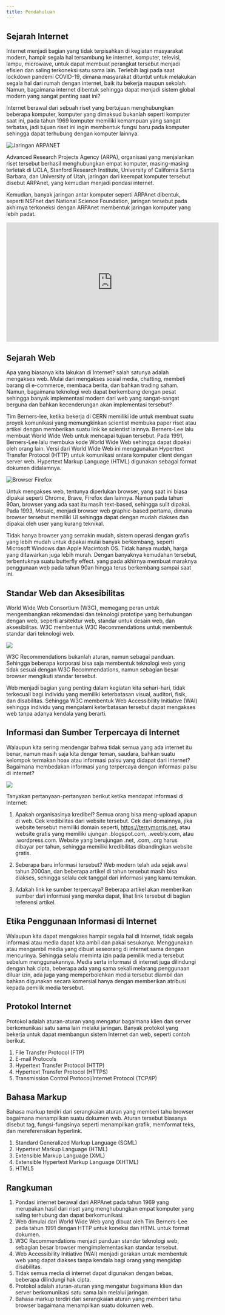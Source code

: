 ```yaml
---
title: Pendahuluan
---
```


## Sejarah Internet

Internet menjadi bagian yang tidak terpisahkan di kegiatan masyarakat modern, hampir segala hal tersambung ke internet, komputer, televisi, lampu, microwave, untuk dapat membuat perangkat tersebut menjadi efisien dan saling terkoneksi satu sama lain. Terlebih lagi pada saat lockdown pandemi COVID-19, dimana masyarakat dituntut untuk melakukan segala hal dari rumah dengan internet, baik itu bekerja maupun sekolah. Namun, bagaimana internet dibentuk sehingga dapat menjadi sistem global modern yang sangat penting saat ini?

Internet berawal dari sebuah riset yang bertujuan menghubungkan beberapa komputer, komputer yang dimaksud bukanlah seperti komputer saat ini, pada tahun 1969 komputer memiliki kemampuan yang sangat terbatas, jadi tujuan riset ini ingin membentuk fungsi baru pada komputer sehingga dapat terhubung dengan komputer lainnya.

![Jaringan ARPANET](https://upload.wikimedia.org/wikipedia/commons/6/68/Timesharing_and_Development_KA-10s_at_BBN%2C_circa_1970.jpg)

Advanced Research Projects Agency (ARPA), organisasi yang menjalankan riset tersebut berhasil menghubungkan empat komputer, masing-masing terletak di UCLA, Stanford Research Institute, University of California Santa Barbara, dan University of Utah, jaringan dari keempat komputer tersebut disebut ARPAnet, yang kemudian menjadi pondasi internet.

Kemudian, banyak jaringan antar komputer seperti ARPAnet dibentuk, seperti NSFnet dari National Science Foundation, jaringan tersebut pada akhirnya terkoneksi dengan ARPAnet membentuk jaringan komputer yang lebih padat.

<iframe width="560" height="315" src="https://www.youtube.com/embed/tc4ROCJYbm0?si=PxrfUvyCWV-nKFTw" title="YouTube video player" frameborder="0" allow="accelerometer; autoplay; clipboard-write; encrypted-media; gyroscope; picture-in-picture; web-share" allowfullscreen></iframe>

## Sejarah Web

Apa yang biasanya kita lakukan di Internet? salah satunya adalah mengakses web. Mulai dari mengakses sosial media, chatting, membeli barang di e-commerce, membaca berita, dan bahkan trading saham. Namun, bagaimana teknologi web dapat berkembang dengan pesat sehingga banyak implementasi modern dari web yang sangat-sangat berguna dan bahkan kecenderungan akan implementasi tersebut?

Tim Berners-lee, ketika bekerja di CERN memiliki ide untuk membuat suatu proyek komunikasi yang memungkinkan scientist membuka paper riset atau artikel dengan memberikan suatu link ke scientist lainnya. Berners-Lee lalu membuat World Wide Web untuk mencapai tujuan tersebut. Pada 1991, Berners-Lee lalu membuka kode World Wide Web sehingga dapat dipakai oleh orang lain. Versi dari World Wide Web ini menggunakan Hypertext Transfer Protocol (HTTP) untuk komunikasi antara komputer client dengan server web. Hypertext Markup Language (HTML) digunakan sebagai format dokumen didalamnya.

![Browser Firefox](https://upload.wikimedia.org/wikipedia/commons/thumb/2/23/Firefox_57_High_Sierra.png/1920px-Firefox_57_High_Sierra.png)

Untuk mengakses web, tentunya diperlukan browser, yang saat ini biasa dipakai seperti Chrome, Brave, Firefox dan lainnya. Namun pada tahun 90an, browser yang ada saat itu masih text-based, sehingga sulit dipakai. Pada 1993, Mosaic, menjadi browser web graphic-based pertama, dimana browser tersebut memiliki UI sehingga dapat dengan mudah diakses dan dipakai oleh user yang kurang teknikal.

Tidak hanya browser yang semakin mudah, sistem operasi dengan grafis yang lebih mudah untuk dipakai mulai banyak berkembang, seperti Microsoft Windows dan Apple Macintosh OS. Tidak hanya mudah, harga yang ditawarkan juga lebih murah. Dengan banyaknya kemudahan tersebut, terbentuknya suatu butterfly effect. yang pada akhirnya membuat maraknya penggunaan web pada tahun 90an hingga terus berkembang sampai saat ini.

## Standar Web dan Aksesibilitas

World Wide Web Consortium (W3C), memegang peran untuk mengembangkan rekomendasi dan teknologi prototipe yang berhubungan dengan web, seperti arsitektur web, standar untuk desain web, dan aksesibilitas. W3C membentuk W3C Recommendations untuk membentuk standar dari teknologi web.

![](https://upload.wikimedia.org/wikipedia/commons/f/f7/W3c_main.png)

W3C Recommendations bukanlah aturan, namun sebagai panduan. Sehingga beberapa korporasi bisa saja membentuk teknologi web yang tidak sesuai dengan W3C Recommendations, namun sebagian besar browser mengikuti standar tersebut.

Web menjadi bagian yang penting dalam kegiatan kita sehari-hari, tidak terkecuali bagi individu yang memiliki keterbatasan visual, auditori, fisik, dan disabilitas. Sehingga W3C membentuk Web Accessibility Initiative (WAI) sehingga individu yang mengalami keterbatasan tersebut dapat mengakses web tanpa adanya kendala yang berarti.

## Informasi dan Sumber Terpercaya di Internet

Walaupun kita sering mendengar bahwa tidak semua yang ada internet itu benar, namun masih saja kita dengar teman, saudara, bahkan suatu kelompok termakan hoax atau informasi palsu yang didapat dari internet? Bagaimana membedakan informasi yang terpercaya dengan informasi palsu di internet?

![](https://upload.wikimedia.org/wikipedia/commons/a/aa/Hoax-ganjar.png)

Tanyakan pertanyaan-pertanyaan berikut ketika mendapat informasi di Internet:

1. Apakah organisasinya kredibel?
   Semua orang bisa meng-upload apapun di web. Cek kredibilitas dari website tersebut. Cek dari domainnya, jika website tersebut memiliki domain seperti, https://terrymorris.net, atau website gratis yang memiliki ujungan .blogspot.com, .weebly.com, atau .wordpress.com. Website yang berujungan .net, .com, .org harus dibayar per tahun, sehingga memiliki kredibilitas dibandingkan website gratis.

2. Seberapa baru informasi tersebut?
   Web modern telah ada sejak awal tahun 2000an, dan beberapa artikel di tahun tersebut masih bisa diakses, sehingga selalu cek tanggal dari informasi yang kamu temukan.

3. Adakah link ke sumber terpercaya?
   Beberapa artikel akan memberikan sumber dari informasi yang mereka dapat, lihat link tersebut di bagian referensi artikel.

## Etika Penggunaan Informasi di Internet

Walaupun kita dapat mengakses hampir segala hal di internet, tidak segala informasi atau media dapat kita ambil dan pakai sesukanya. Menggunakan atau mengambil media yang dibuat seseorang di internet sama dengan mencurinya. Sehingga selalu meminta izin pada pemilik media tersebut sebelum menggunakannya. Media serta informasi di internet juga dilindungi dengan hak cipta, beberapa ada yang sama sekali melarang penggunaan diluar izin, ada juga yang memperbolehkan media tersebut diambil dan bahkan digunakan secara komersial hanya dengan memberikan atribusi kepada pemilik media tersebut.

## Protokol Internet

Protokol adalah aturan-aturan yang mengatur bagaimana klien dan server berkomunikasi satu sama lain melalui jaringan. Banyak protokol yang bekerja untuk dapat membangun sistem Internet dan web, seperti contoh berikut.

1. File Transfer Protocol (FTP)
2. E-mail Protocols
3. Hypertext Transfer Protocol (HTTP)
4. Hypertext Transfer Protocol (HTTPS)
5. Transmission Control Protocol/Internet Protocol (TCP/IP)

## Bahasa Markup

Bahasa markup terdiri dari serangkaian aturan yang memberi tahu browser bagaimana menampilkan suatu dokumen web. Aturan tersebut biasanya disebut tag, fungsi-fungsinya seperti menampilkan grafik, memformat teks, dan mereferensikan hyperlink.

1. Standard Generalized Markup Language (SGML)
2. Hypertext Markup Language (HTML)
3. Extensible Markup Language (XML)
4. Extensible Hypertext Markup Language (XHTML)
5. HTML5

## Rangkuman

1. Pondasi internet berawal dari ARPAnet pada tahun 1969 yang merupakan hasil dari riset yang menghubungkan empat komputer yang saling terhubung dan dapat berkomunikasi.
2. Web dimulai dari World Wide Web yang dibuat oleh Tim Berners-Lee pada tahun 1991 dengan HTTP untuk koneksi dan HTML untuk format dokumen.
3. W3C Recommendations menjadi panduan standar teknologi web, sebagian besar browser mengimplementasikan standar tersebut.
4. Web Accessibility Initiative (WAI) menjadi gerakan untuk membentuk web yang dapat diakses tanpa kendala bagi orang yang mengidap disabilitas.
5. Tidak semua media di internet dapat digunakan dengan bebas, beberapa dilindungi hak cipta.
6. Protokol adalah aturan-aturan yang mengatur bagaimana klien dan server berkomunikasi satu sama lain melalui jaringan.
7. Bahasa markup terdiri dari serangkaian aturan yang memberi tahu browser bagaimana menampilkan suatu dokumen web.
